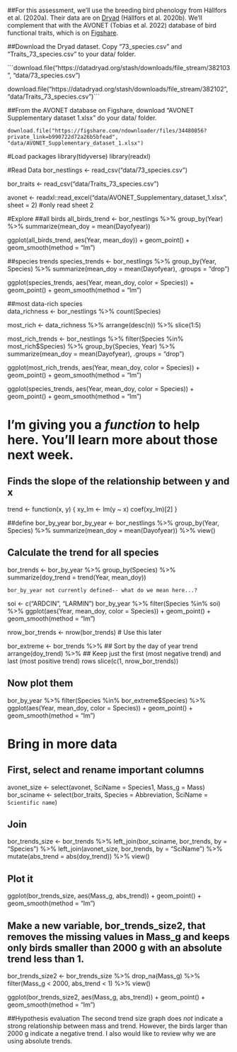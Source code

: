 ##For this assessment, we’ll use the breeding bird phenology from Hällfors et al. (2020a). Their data are on [Dryad](https://datadryad.org/stash/dataset/doi:10.5061/dryad.wstqjq2ht) (Hällfors et al. 2020b). We’ll complement that with the AVONET (Tobias et al. 2022) database of bird functional traits, which is on [Figshare](https://figshare.com/s/b990722d72a26b5bfead).

##Download the Dryad dataset. Copy “73_species.csv” and “Traits_73_species.csv” to your data/ folder.

```download.file("https://datadryad.org/stash/downloads/file_stream/382103",
              "data/73_species.csv")
              
download.file("https://datadryad.org/stash/downloads/file_stream/382102",
              "data/Traits_73_species.csv")```

##From the AVONET database on Figshare, download “AVONET Supplementary dataset 1.xlsx” do your data/ folder.

```download.file("https://figshare.com/ndownloader/files/34480856?private_link=b990722d72a26b5bfead",
              "data/AVONET_Supplementary_dataset_1.xlsx")```
              

              

#Load packages
library(tidyverse)
library(readxl)

#Read Data
bor_nestlings <- read_csv("data/73_species.csv")

bor_traits <- read_csv("data/Traits_73_species.csv")

avonet <- readxl::read_excel("data/AVONET_Supplementary_dataset_1.xlsx", sheet = 2) #only read sheet 2

#Explore
##all birds
all_birds_trend <- bor_nestlings %>% 
  group_by(Year) %>% 
  summarize(mean_doy = mean(Dayofyear))

ggplot(all_birds_trend, aes(Year, mean_doy)) + 
  geom_point() +
  geom_smooth(method = "lm")

##species trends
species_trends <- bor_nestlings %>% 
  group_by(Year, Species) %>% 
  summarize(mean_doy = mean(Dayofyear),
            .groups = "drop")
            
ggplot(species_trends, aes(Year, mean_doy, color = Species)) + 
  geom_point() +
  geom_smooth(method = "lm")
  
  
##most data-rich species            
data_richness <- bor_nestlings %>% 
  count(Species)

most_rich <- data_richness %>% 
  arrange(desc(n)) %>% 
  slice(1:5)

most_rich_trends <- bor_nestlings %>% 
  filter(Species %in% most_rich$Species) %>% 
  group_by(Species, Year) %>% 
  summarize(mean_doy = mean(Dayofyear), 
            .groups = "drop")

ggplot(most_rich_trends, aes(Year, mean_doy, color = Species)) +
  geom_point() +
  geom_smooth(method = "lm")
            
ggplot(species_trends, aes(Year, mean_doy, color = Species)) + 
  geom_point() +
  geom_smooth(method = "lm")
  
# I'm giving you a *function* to help here. You'll learn more about those next week.

## Finds the slope of the relationship between y and x
trend <- function(x, y) {
  xy_lm <- lm(y ~ x)
  coef(xy_lm)[2]
}

##define bor_by_year
bor_by_year <- bor_nestlings %>% 
  group_by(Year, Species) %>% 
  summarize(mean_doy = mean(Dayofyear)) %>% 
  view()

## Calculate the trend for all species
bor_trends <- bor_by_year %>%
  group_by(Species) %>% 
  summarize(doy_trend = trend(Year, mean_doy))
            
```bor_by_year not currently defined-- what do we mean here...?```

soi <- c("ARDCIN", "LARMIN")
bor_by_year %>% 
  filter(Species %in% soi) %>% 
  ggplot(aes(Year, mean_doy, color = Species)) +
  geom_point() +
  geom_smooth(method = "lm")

nrow_bor_trends <- nrow(bor_trends) # Use this later

bor_extreme <- bor_trends %>% 
  ## Sort by the day of year trend
  arrange(doy_trend) %>% 
  ## Keep just the first (most negative trend) and last (most positive trend) rows
  slice(c(1, nrow_bor_trends))

## Now plot them
bor_by_year %>% 
  filter(Species %in% bor_extreme$Species) %>% 
  ggplot(aes(Year, mean_doy, color = Species)) + 
    geom_point() +
    geom_smooth(method = "lm")

# Bring in more data
## First, select and rename important columns
avonet_size <- select(avonet, SciName = Species1, Mass_g = Mass)
bor_sciname <- select(bor_traits, 
                      Species = Abbreviation, 
                      SciName = `Scientific name`)
  
## Join
bor_trends_size <- bor_trends %>% 
  left_join(bor_sciname, bor_trends, by = "Species") %>% 
  left_join(avonet_size, bor_trends, by = "SciName") %>% 
  mutate(abs_trend = abs(doy_trend)) %>% 
  view()
  

## Plot it
ggplot(bor_trends_size, aes(Mass_g, abs_trend)) +
  geom_point() +
  geom_smooth(method = "lm")
  
##  Make a new variable, bor_trends_size2, that removes the missing values in Mass_g and keeps only birds smaller than 2000 g with an absolute trend less than 1.

bor_trends_size2 <- bor_trends_size %>% 
  drop_na(Mass_g) %>% 
  filter(Mass_g < 2000, abs_trend < 1) %>% 
  view()
  
  
ggplot(bor_trends_size2, aes(Mass_g, abs_trend)) +
  geom_point() +
  geom_smooth(method = "lm")
  
##Hypothesis evaluation
The second trend size graph does *not* indicate a strong relationship between mass and trend. However, the birds larger than 2000 g indicate a negative trend. I also would like to review why we are using absolute trends.
    